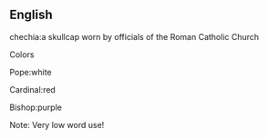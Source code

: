 ==English==

chechia:a skullcap worn by officials of the Roman Catholic Church

Colors


Pope:white


Cardinal:red


Bishop:purple

Note: Very low word use!
